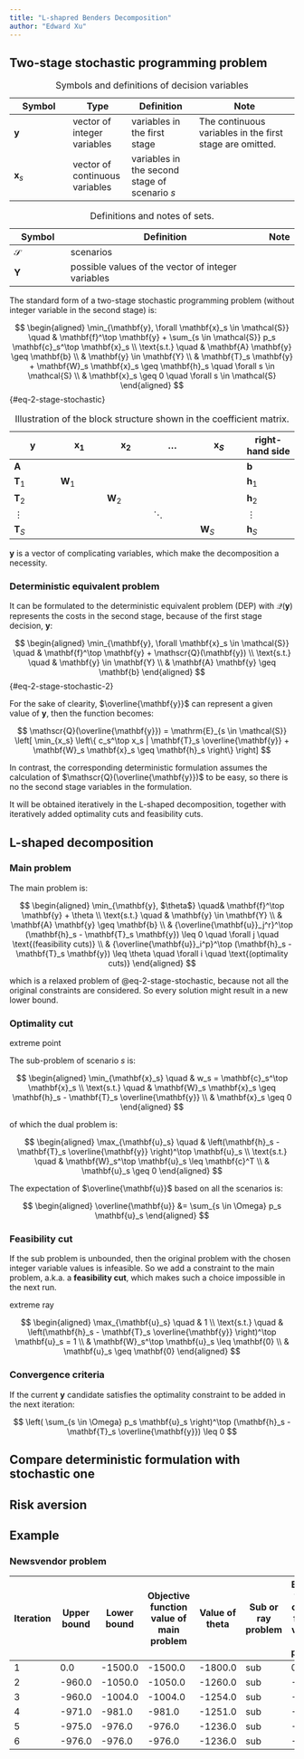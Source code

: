 ```yaml
---
title: "L-shapred Benders Decomposition"
author: "Edward Xu"
---
```


## Two-stage stochastic programming problem

| Symbol         | Type                           | Definition                                    | Note                                                     |
|---------------|---------------|-----------------|-------------------------|
| $\mathbf{y}$   | vector of integer variables    | variables in the first stage                  | The continuous variables in the first stage are omitted. |
| $\mathbf{x}_s$ | vector of continuous variables | variables in the second stage of scenario $s$ |                                                          |

: Symbols and definitions of decision variables

| Symbol        | Definition                                         | Note |
|---------------|----------------------------------------------------|------|
| $\mathcal{S}$ | scenarios                                          |      |
| $\mathbf{Y}$  | possible values of the vector of integer variables |      |

: Definitions and notes of sets.

The standard form of a two-stage stochastic programming problem (without integer variable in the second stage) is:

$$
\begin{aligned}
    \min_{\mathbf{y}, \forall \mathbf{x}_s \in \mathcal{S}} \quad & \mathbf{f}^\top \mathbf{y} +
        \sum_{s \in \mathcal{S}} p_s \mathbf{c}_s^\top \mathbf{x}_s \\
    \text{s.t.} \quad & \mathbf{A} \mathbf{y} \geq \mathbf{b} \\
    & \mathbf{y} \in \mathbf{Y} \\
    & \mathbf{T}_s \mathbf{y}
        + \mathbf{W}_s \mathbf{x}_s
        \geq \mathbf{h}_s
        \quad \forall s \in \mathcal{S} \\
    & \mathbf{x}_s \geq 0 \quad \forall s \in \mathcal{S}
\end{aligned}
$$ {#eq-2-stage-stochastic}

| $\mathbf{y}$   | $\mathbf{x}_1$ | $\mathbf{x}_2$ | $\ldots$ | $\mathbf{x}_S$ | right-hand side |
|------------|------------|------------|------------|------------|--------------|
| $\mathbf{A}$   |                |                |          |                | $\mathbf{b}$    |
| $\mathbf{T}_1$ | $\mathbf{W}_1$ |                |          |                | $\mathbf{h}_1$  |
| $\mathbf{T}_2$ |                | $\mathbf{W}_2$ |          |                | $\mathbf{h}_2$  |
| $\vdots$       |                |                | $\ddots$ |                | $\vdots$        |
| $\mathbf{T}_S$ |                |                |          | $\mathbf{W}_S$ | $\mathbf{h}_S$  |

: Illustration of the block structure shown in the coefficient matrix.

$\mathbf{y}$ is a vector of complicating variables, which make the decomposition a necessity.

### Deterministic equivalent problem

It can be formulated to the deterministic equivalent problem (DEP) with $\mathscr{Q}(\mathbf{y})$ represents the costs in the second stage, because of the first stage decision, $\mathbf{y}$:

$$
\begin{aligned}
    \min_{\mathbf{y}, \forall \mathbf{x}_s \in \mathcal{S}} \quad & \mathbf{f}^\top \mathbf{y} +
        \mathscr{Q}(\mathbf{y}) \\
    \text{s.t.} \quad & \mathbf{y} \in \mathbf{Y} \\
    & \mathbf{A} \mathbf{y} \geq \mathbf{b}
\end{aligned}
$$ {#eq-2-stage-stochastic-2}

For the sake of clearity, $\overline{\mathbf{y}}$ can represent a given value of $\mathbf{y}$, then the function becomes:

$$
\mathscr{Q}(\overline{\mathbf{y}}) = \mathrm{E}_{s \in \mathcal{S}}
    \left[ \min_{x_s} \left\{ c_s^\top x_s | \mathbf{T}_s \overline{\mathbf{y}}
        + \mathbf{W}_s \mathbf{x}_s \geq \mathbf{h}_s \right\} \right]
$$

In contrast, the corresponding deterministic formulation assumes the calculation of $\mathscr{Q}(\overline{\mathbf{y}})$ to be easy, so there is no the second stage variables in the formulation.

It will be obtained iteratively in the L-shaped decomposition, together with iteratively added optimality cuts and feasibility cuts.

## L-shaped decomposition

### Main problem

The main problem is:

$$
\begin{aligned}
    \min_{\mathbf{y}, $\theta$} \quad& \mathbf{f}^\top \mathbf{y} + \theta \\
    \text{s.t.} \quad & \mathbf{y} \in \mathbf{Y} \\
    & \mathbf{A} \mathbf{y} \geq \mathbf{b} \\
    & {\overline{\mathbf{u}}_j^r}^\top (\mathbf{h}_s - \mathbf{T}_s \mathbf{y})
        \leq 0 \quad \forall j \quad \text{(feasibility cuts)} \\
    & {\overline{\mathbf{u}}_i^p}^\top (\mathbf{h}_s - \mathbf{T}_s \mathbf{y})
        \leq \theta \quad \forall i \quad \text{(optimality cuts)}
\end{aligned}
$$

which is a relaxed problem of @eq-2-stage-stochastic, because not all the original constraints are considered. So every solution might result in a new lower bound.

### Optimality cut

extreme point

The sub-problem of scenario $s$ is:

$$
\begin{aligned}
    \min_{\mathbf{x}_s} \quad & w_s = \mathbf{c}_s^\top \mathbf{x}_s \\
    \text{s.t.} \quad &
    \mathbf{W}_s \mathbf{x}_s \geq
        \mathbf{h}_s - \mathbf{T}_s \overline{\mathbf{y}} \\
    & \mathbf{x}_s \geq 0
\end{aligned}
$$

of which the dual problem is:

$$
\begin{aligned}
    \max_{\mathbf{u}_s} \quad & \left(\mathbf{h}_s -
        \mathbf{T}_s \overline{\mathbf{y}} \right)^\top \mathbf{u}_s \\
    \text{s.t.} \quad & \mathbf{W}_s^\top \mathbf{u}_s \leq \mathbf{c}^T \\
    & \mathbf{u}_s \geq 0
\end{aligned}
$$

The expectation of $\overline{\mathbf{u}}$ based on all the scenarios is:

$$
\begin{aligned}
    \overline{\mathbf{u}} &= \sum_{s \in \Omega} p_s \mathbf{u}_s
\end{aligned}
$$

### Feasibility cut

If the sub problem is unbounded, then the original problem with the chosen integer variable values is infeasible. So we add a constraint to the main problem, a.k.a. a **feasibility cut**, which makes such a choice impossible in the next run.

extreme ray

$$
\begin{aligned}
    \max_{\mathbf{u}_s} \quad & 1 \\
    \text{s.t.} \quad & \left(\mathbf{h}_s - \mathbf{T}_s \overline{\mathbf{y}} \right)^\top \mathbf{u}_s = 1 \\
    & \mathbf{W}_s^\top \mathbf{u}_s \leq \mathbf{0} \\
    & \mathbf{u}_s \geq \mathbf{0}
\end{aligned}
$$

### Convergence criteria

If the current $\mathbf{y}$ candidate satisfies the optimality constraint to be added in the next iteration:

$$
\left( \sum_{s \in \Omega} p_s \mathbf{u}_s \right)^\top (\mathbf{h}_s - \mathbf{T}_s \overline{\mathbf{y}}) \leq 0
$$

## Compare deterministic formulation with stochastic one

## Risk aversion

## Example

### Newsvendor problem

| Iteration | Upper bound | Lower bound | Objective function value of main problem | Value of theta | Sub or ray problem | Expected value of objective function values of sub/ray problems |
|------|--------|--------|-----------------|-------|-----------|-----------------|
| 1         | 0.0         | -1500.0     | -1500.0                                  | -1800.0        | sub                | 0.0                                         |
| 2         | -960.0      | -1050.0     | -1050.0                                  | -1260.0        | sub                | -1260.0                                     |
| 3         | -960.0      | -1004.0     | -1004.0                                  | -1254.0        | sub                | -1134.0                                     |
| 4         | -971.0      | -981.0      | -981.0                                   | -1251.0        | sub                | -1221.0                                     |
| 5         | -975.0      | -976.0      | -976.0                                   | -1236.0        | sub                | -1245.0                                     |
| 6         | -976.0      | -976.0      | -976.0                                   | -1236.0        | sub                | -1236.0                                     |
